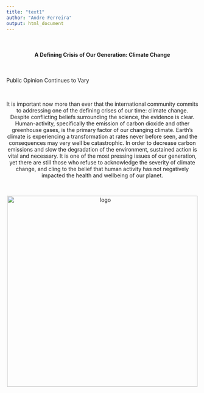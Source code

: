 ```yaml
---
title: "text1"
author: "Andre Ferreira"
output: html_document
---
```


<br>

<center><h4> A Defining Crisis of Our Generation: Climate Change </h4></center>

<br>

<left><h7> Public Opinion Continues to Vary </h7></left>

<br>

<center> It is important now more than ever that the international community commits to 
addressing one of the defining crises of our time: climate change. Despite 
conflicting beliefs surrounding the science, the evidence is clear. Human-activity,
specifically the emission of carbon dioxide and other greenhouse gases, is the 
primary factor of our changing climate. Earth's climate is experiencing a 
transformation at rates never before seen, and the consequences may very well
be catastrophic. In order to decrease carbon emissions and slow the degradation
of the environment, sustained action is vital and necessary. It is one of the most
pressing issues of our generation, yet there are still those who refuse to 
acknowledge the severity of climate change, and cling to the belief that human
activity has not negatively impacted the health and wellbeing of our planet. </center>

<br>

<center><img src = "image1.png" alt = "logo" width = "500"></center>